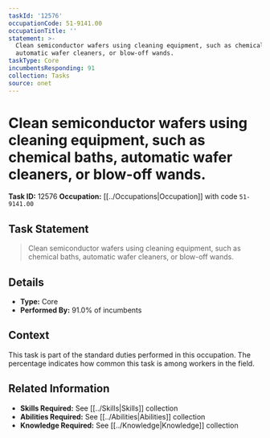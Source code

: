 ```yaml
---
taskId: '12576'
occupationCode: 51-9141.00
occupationTitle: ''
statement: >-
  Clean semiconductor wafers using cleaning equipment, such as chemical baths,
  automatic wafer cleaners, or blow-off wands.
taskType: Core
incumbentsResponding: 91
collection: Tasks
source: onet
---
```

# Clean semiconductor wafers using cleaning equipment, such as chemical baths, automatic wafer cleaners, or blow-off wands.

**Task ID:** 12576
**Occupation:** [[../Occupations|Occupation]] with code `51-9141.00`

## Task Statement

> Clean semiconductor wafers using cleaning equipment, such as chemical baths, automatic wafer cleaners, or blow-off wands.

## Details

- **Type:** Core
- **Performed By:** 91.0% of incumbents

## Context

This task is part of the standard duties performed in this occupation. The percentage indicates how common this task is among workers in the field.

## Related Information

- **Skills Required:** See [[../Skills|Skills]] collection
- **Abilities Required:** See [[../Abilities|Abilities]] collection
- **Knowledge Required:** See [[../Knowledge|Knowledge]] collection
